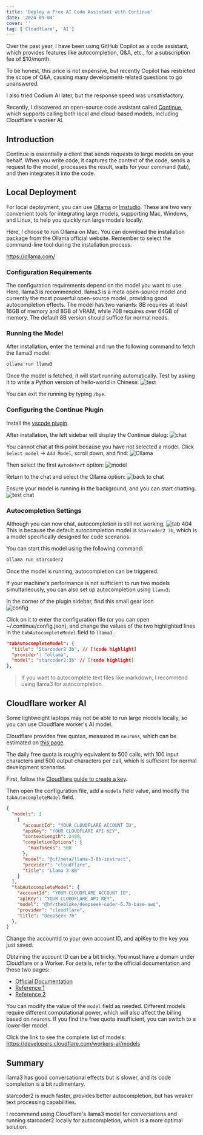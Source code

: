 ```yaml
---
title: 'Deploy a Free AI Code Assistant with Continue'
date: '2024-09-04'
cover: ''
tag: ['Cloudflare', 'AI']
---
```


Over the past year, I have been using GitHub Copilot as a code assistant, which provides features like autocompletion, Q&A, etc., for a subscription fee of $10/month.

To be honest, this price is not expensive, but recently Copilot has restricted the scope of Q&A, causing many development-related questions to go unanswered.

I also tried Codium AI later, but the response speed was unsatisfactory.

Recently, I discovered an open-source code assistant called [Continue](https://www.continue.dev/), which supports calling both local and cloud-based models, including Cloudflare's worker AI.

## Introduction
Continue is essentially a client that sends requests to large models on your behalf.
When you write code, it captures the context of the code, sends a request to the model, processes the result, waits for your command (tab), and then integrates it into the code.

## Local Deployment
For local deployment, you can use [Ollama](https://ollama.com/) or [lmstudio](https://docs.continue.dev/reference/Model%20Providers/lmstudio).
These are two very convenient tools for integrating large models, supporting Mac, Windows, and Linux, to help you quickly run large models locally.

Here, I choose to run Ollama on Mac. You can download the installation package from the Ollama official website. Remember to select the command-line tool during the installation process.

https://ollama.com/

### Configuration Requirements
The configuration requirements depend on the model you want to use. Here, llama3 is recommended.
llama3 is a meta open-source model and currently the most powerful open-source model, providing good autocompletion effects.
The model has two variants: 8B requires at least 16GB of memory and 8GB of VRAM, while 70B requires over 64GB of memory.
The default 8B version should suffice for normal needs.

### Running the Model
After installation, enter the terminal and run the following command to fetch the llama3 model:

```bash
ollama run llama3
```

Once the model is fetched, it will start running automatically.
Test by asking it to write a Python version of hello-world in Chinese.
![test](https://r2.ray-d-song.com/2024/09/6d3a74f153d36136f7ae81586e8315fb.png)

You can exit the running by typing `/bye`.

### Configuring the Continue Plugin
Install the [vscode plugin](https://marketplace.visualstudio.com/items?itemName=Continue.continue).

After installation, the left sidebar will display the Continue dialog:
![chat](https://r2.ray-d-song.com/2024/09/ea18b185908bda96720414fcad005f10.png)

You cannot chat at this point because you have not selected a model. Click `Select model` -> `Add Model`, scroll down, and find:
![Ollama](https://r2.ray-d-song.com/2024/09/58d456bc4ba21cacbb2f2c2b076722de.png)

Then select the first `Autodetect` option:
![model](https://r2.ray-d-song.com/2024/09/05191d0410e4f23c30285563b15c54dc.png)

Return to the chat and select the Ollama option:
![back to chat](https://r2.ray-d-song.com/2024/09/f82f1758e1ea1f85cf5cd9db3913e11d.png)

Ensure your model is running in the background, and you can start chatting.
![test chat](https://r2.ray-d-song.com/2024/09/2880fe2110c014bc1b6e736d41bb0e71.png)

### Autocompletion Settings
Although you can now chat, autocompletion is still not working.
![tab 404](https://r2.ray-d-song.com/2024/09/c072cad8863c2a50f9202e05e3442d44.png)
This is because the default autocompletion model is `Starcoder2 3b`, which is a model specifically designed for code scenarios.

You can start this model using the following command:
```bash
ollama run starcoder2
```

Once the model is running, autocompletion can be triggered.  

If your machine's performance is not sufficient to run two models simultaneously, you can also set up autocompletion using `llama3`:

In the corner of the plugin sidebar, find this small gear icon  
![config](https://r2.ray-d-song.com/2024/09/d3b06fcec439af8e2cec4d360f2663c2.png)

Click on it to enter the configuration file (or you can open ~/.continue/config.json), and change the values of the two highlighted lines in the `tabAutocompleteModel` field to `llama3`.  
```json
"tabAutocompleteModel": {
  "title": "Starcoder2 3b", // [!code highlight]
  "provider": "ollama",
  "model": "starcoder2:3b" // [!code highlight]
},
```

> If you want to autocomplete text files like markdown, I recommend using llama3 for autocompletion.

## Cloudflare worker AI
Some lightweight laptops may not be able to run large models locally, so you can use Cloudflare worker's AI model.

Cloudflare provides free quotas, measured in `neurons`, which can be estimated on [this page](https://ai.cloudflare.com/#pricing-calculator).

The daily free quota is roughly equivalent to 500 calls, with 100 input characters and 500 output characters per call, which is sufficient for normal development scenarios.

First, follow the [Cloudflare guide to create a key](https://developers.cloudflare.com/fundamentals/api/get-started/create-token/).

Then open the configuration file, add a `models` field value, and modify the `tabAutocompleteModel` field.

```json
{
  "models": [
    {
      "accountId": "YOUR CLOUDFLARE ACCOUNT ID",
      "apiKey": "YOUR CLOUDFLARE API KEY",
      "contextLength": 2400,
      "completionOptions": {
        "maxTokens": 500
      },
      "model": "@cf/meta/llama-3-8b-instruct",
      "provider": "cloudflare",
      "title": "Llama 3 8B"
    }
  ],
  "tabAutocompleteModel": {
    "accountId": "YOUR CLOUDFLARE ACCOUNT ID",
    "apiKey": "YOUR CLOUDFLARE API KEY",
    "model": "@hf/thebloke/deepseek-coder-6.7b-base-awq",
    "provider": "cloudflare",
    "title": "DeepSeek 7b"
  },
}
```

Change the accountId to your own account ID, and apiKey to the key you just saved.

Obtaining the account ID can be a bit tricky. You must have a domain under Cloudflare or a Worker. For details, refer to the official documentation and these two pages:
* [Official Documentation](https://developers.cloudflare.com/fundamentals/setup/find-account-and-zone-ids/)
* [Reference 1](https://docs.thorn.red/articles/6d89ow4vgfghgnn8)
* [Reference 2](https://community.cloudflare.com/t/where-can-i-find-my-account-id/164431)

You can modify the value of the `model` field as needed. Different models require different computational power, which will also affect the billing based on `neurons`. If you find the free quota insufficient, you can switch to a lower-tier model.

Click the link to see the complete list of models:  
https://developers.cloudflare.com/workers-ai/models

## Summary
llama3 has good conversational effects but is slower, and its code completion is a bit rudimentary.

starcoder2 is much faster, provides better autocompletion, but has weaker text processing capabilities.

I recommend using Cloudflare's llama3 model for conversations and running starcoder2 locally for autocompletion, which is a more optimal solution.  

